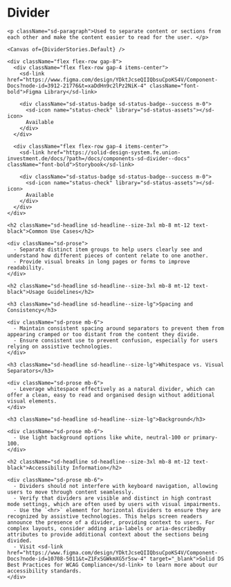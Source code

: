 

<Meta title="Components/sd-divider/Overview" />

  <div className="sb-unstyled">
    <h1 className="sd-headline">Divider</h1>

    <p className="sd-paragraph">Used to separate content or sections from each other and make the content easier to read for the user. </p>

    <Canvas of={DividerStories.Default} />

    <div className="flex flex-row gap-8">
      <div className="flex flex-row gap-4 items-center">
        <sd-link href="https://www.figma.com/design/YDktJcseQIIQbsuCpoKS4V/Component-Docs?node-id=3912-21776&t=xaDdHn9c2lPz2NiK-4" className="font-bold">Figma Library</sd-link>

        <div className="sd-status-badge sd-status-badge--success m-0">
          <sd-icon name="status-check" library="sd-status-assets"></sd-icon>
          Available
        </div>
      </div>

      <div className="flex flex-row gap-4 items-center">
        <sd-link href="https://solid-design-system.fe.union-investment.de/docs/?path=/docs/components-sd-divider--docs" className="font-bold">Storybook</sd-link>

        <div className="sd-status-badge sd-status-badge--success m-0">
          <sd-icon name="status-check" library="sd-status-assets"></sd-icon>
          Available
        </div>
      </div>
    </div>

    <h2 className="sd-headline sd-headline--size-3xl mb-8 mt-12 text-black">Common Use Cases</h2>

    <div className="sd-prose">
      - Separate distinct item groups to help users clearly see and understand how different pieces of content relate to one another.
      - Provide visual breaks in long pages or forms to improve readability.
    </div>

    <h2 className="sd-headline sd-headline--size-3xl mb-8 mt-12 text-black">Usage Guidelines</h2>

    <h3 className="sd-headline sd-headline--size-lg">Spacing and Consistency</h3>

    <div className="sd-prose mb-6">
      - Maintain consistent spacing around separators to prevent them from appearing cramped or too distant from the content they divide.
      - Ensure consistent use to prevent confusion, especially for users relying on assistive technologies.
    </div>

    <h3 className="sd-headline sd-headline--size-lg">Whitespace vs. Visual Separators</h3>

    <div className="sd-prose mb-6">
      - Leverage whitespace effectively as a natural divider, which can offer a clean, easy to read and organised design without additional visual elements.
    </div>

    <h3 className="sd-headline sd-headline--size-lg">Background</h3>

    <div className="sd-prose mb-6">
      - Use light background options like white, neutral-100 or primary-100.
    </div>

    <h2 className="sd-headline sd-headline--size-3xl mb-8 mt-12 text-black">Accessibility Information</h2>

    <div className="sd-prose mb-6">
      - Dividers should not interfere with keyboard navigation, allowing users to move through content seamlessly.
      - Verify that dividers are visible and distinct in high contrast mode settings, which are often used by users with visual impairments.
      - Use the `<hr>` element for horizontal dividers to ensure they are recognized by assistive technologies. This helps screen readers announce the presence of a divider, providing context to users. For complex layouts, consider adding aria-labels or aria-describedby attributes to provide additional context about the sections being divided.
      - Visit <sd-link href="https://www.figma.com/design/YDktJcseQIIQbsuCpoKS4V/Component-Docs?node-id=10708-5011&t=Z1FxSGWkmXG5r5sw-4" target="_blank">Solid DS Best Practices for WCAG Compliance</sd-link> to learn more about our accessibility standards.
    </div>

  </div>
